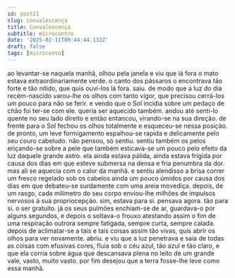 ```yaml
---
id: post21
slug: convalescença
title: Convalescença
subtitle: microcontro
date: '2025-02-11T09:44:44.132Z'
draft: false
tags: [microconto]
---
```

ao levantar-se naquela manhã, olhou pela janela e viu que lá fora o mato estava 
extraordinariamente verde. o canto dos pássaros o encontrava tão forte e tão nítido,
que quis ouvi-los lá fora. saiu. de modo que a luz do dia recém-nascido 
varou-lhe os olhos com tanto vigor,
que precisou cerrá-los um pouco para não se ferir. e vendo que o Sol incidia sobre
um pedaço de chão foi ter-se com ele. queria ser aquecido também.
andou até senti-lo quente no seu lado direito e então entancou, virando-se na sua direção. 
de frente para o Sol fechou os olhos totalmente e esqueceu-se nessa posição. 
de pronto, um leve formigamento espalhou-se rapida e delicamente 
pelo seu couro cabeludo. não pensou, só sentiu. sentiu também
os pelos eriçando-se sobre a pele que também esticava-se um pouco pelo efeito da luz
daquele grande astro. 
ela ainda estava pálida, ainda estava frígida por causa dos dias em que esteve submersa
na densa e fria penumbra da dor. mas ali se aquecia 
com o calor da manhã. e sentiu alendisso a brisa correr um fresco 
regelado sob os cabelos ainda um pouco úmidos por causa dos dias
em que debateu-se surdamente com uma areia movediça. depois, de um rasgo, cada 
milímetro do seu corpo enviou-lhe milhões de impulsos nervosos à sua propriocepção. 
sim, estava para si. pensava agora. tão para si. o ser gratuito. 
já os seus pulmões enchiam-se de ar, guardava-o por alguns 
segundos, e depois o soltava-o frouxo atestando assim
o fim de uma respiração outrora sempre fatigada, sempre curta, sempre calada.
depois de aclimatar-se a tais e tais coisas assim tão vivas, 
quis abrir os olhos para ver novamente. abriu.
e viu que a luz penetrava e saia de todas as coisas com efusivas cores,
fluia sob o céu azul, tão azul e tão claro,
e que ela corria sobre água que descansava plena no leito 
de um grande vale, vasto, muito vasto.
por fim desejou que a terra fosse-lhe leve como essa manhã.
